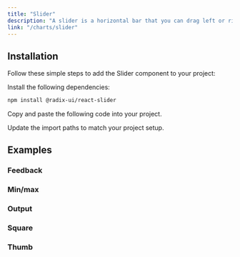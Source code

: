 ```yaml
---
title: "Slider"
description: "A slider is a horizontal bar that you can drag left or right to select a value within a range, similar to adjusting volume."
link: "/charts/slider"
---
```


<ComponentPreview name="slider-demo" />

## Installation

Follow these simple steps to add the Slider component to your project:

<Steps>

<Step>Install the following dependencies:</Step>

```bash
npm install @radix-ui/react-slider
```

<Step>Copy and paste the following code into your project.</Step>

<CollapsibleSource name="slider" path="components/ui/slider.tsx" />

<Step>Update the import paths to match your project setup.</Step>

</Steps>

## Examples

### Feedback

<ComponentPreview name="slider-feedback" />

### Min/max

<ComponentPreview name="slider-minmax" />

### Output

<ComponentPreview name="slider-output" />

### Square

<ComponentPreview name="slider-square" />

### Thumb

<ComponentPreview name="slider-thumb" />
